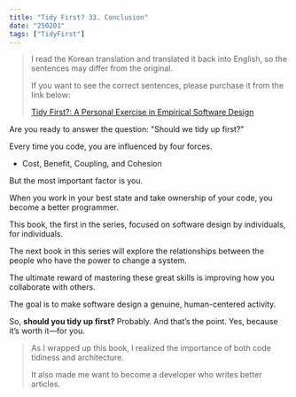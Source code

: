 ```yaml
---
title: "Tidy First? 33. Conclusion"
date: "250201"
tags: ["TidyFirst"]
---
```


> I read the Korean translation and translated it back into English, so the sentences may differ from the original.
>
> If you want to see the correct sentences, please purchase it from the link below:
>
> [Tidy First?: A Personal Exercise in Empirical Software Design](https://www.amazon.com/Tidy-First-Personal-Exercise-Empirical/dp/1098151240)

Are you ready to answer the question: "Should we tidy up first?"

Every time you code, you are influenced by four forces.

- Cost, Benefit, Coupling, and Cohesion

But the most important factor is you.

When you work in your best state and take ownership of your code, you become a better programmer.

This book, the first in the series, focused on software design by individuals, for individuals.

The next book in this series will explore the relationships between the people who have the power to change a system.

The ultimate reward of mastering these great skills is improving how you collaborate with others.

The goal is to make software design a genuine, human-centered activity.

So, **should you tidy up first?** Probably. And that’s the point. Yes, because it’s worth it—for you.

> As I wrapped up this book, I realized the importance of both code tidiness and architecture.
>
> It also made me want to become a developer who writes better articles.
